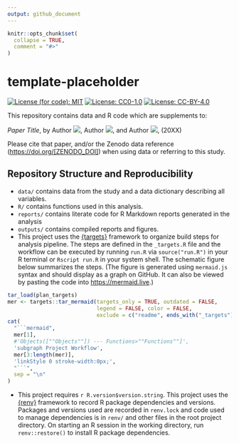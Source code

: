 ```yaml
---
output: github_document
---
```


<!-- README.md is generated from README.Rmd. Please edit that file -->

```r
knitr::opts_chunk$set(
  collapse = TRUE,
  comment = "#>"
)
```

# template-placeholder

<!-- Standard badges and licenses: -->
<!-- [![DOI](https://zenodo.org/badge/DOI/[ZENODO_DOI])](https://doi.org/[ZENODO_DOI]) Uncomment when deposited to Zenodo -->
[![License (for code): MIT](https://img.shields.io/badge/License (for code)-MIT-green.svg)](https://opensource.org/licenses/MIT)
[![License: CC0-1.0](https://img.shields.io/badge/License (for data)-CC0_1.0-lightgrey.svg)](http://creativecommons.org/publicdomain/zero/1.0/)
[![License: CC-BY-4.0](https://img.shields.io/badge/License (for text)-CC_BY_4.0-blue.svg)](http://creativecommons.org/publicdomain/zero/1.0/)


<!-- If the repository is or will be related to a manuscript, keep the following
text. Otherwise replace it with a high-level summary and relevant citation,
contact, or re-use information. -->

This repository contains data and R code which are supplements to:

_Paper Title_, by 
Author [![](https://orcid.org/sites/default/files/images/orcid_16x16.png)](https://orcid.org/AUTHOR_ORCID_ID),
Author [![](https://orcid.org/sites/default/files/images/orcid_16x16.png)](https://orcid.org/AUTHOR_ORCID_ID),
and Author [![](https://orcid.org/sites/default/files/images/orcid_16x16.png)](https://orcid.org/AUTHOR_ORCID_ID),
(20XX)

Please cite that paper, and/or the Zenodo data reference (<https://doi.org/[ZENODO_DOI]>)
when using data or referring to this study.

## Repository Structure and Reproducibility

<!-- Modify this appropriate if you change project structure -->

-   `data/` contains data from the study
    and a data dictionary describing all variables.
-   `R/` contains functions used in this analysis. 
-   `reports/` contains literate code for  R Markdown reports generated in the analysis
-   `outputs/` contains compiled reports and figures.
-   This project uses the [{targets}](https://wlandau.github.io/targets-manual/) 
    framework to organize build steps for analysis pipeline.  The steps are
    defined in the `_targets.R` file and the workflow can be executed by running
    `run.R` via `source("run.R")` in your R terminal or `Rscript run.R` in 
    your system shell.  The schematic figure below summarizes the steps. (The figure is generated using
    `mermaid.js` syntax and should display as a graph on GitHub.  It can also
    be viewed by pasting the code into <https://mermaid.live>.)

```r
tar_load(plan_targets)
mer <- targets::tar_mermaid(targets_only = TRUE, outdated = FALSE, 
                            legend = FALSE, color = FALSE, 
                            exclude = c("readme", ends_with("_targets")))
cat(
  "```mermaid",
  mer[1], 
  #'Objects([""Objects""]) --- Functions>""Functions""]',
  'subgraph Project Workflow',
  mer[3:length(mer)],
  'linkStyle 0 stroke-width:0px;',
  "```",
  sep = "\n"
)
```

-   This project requires `r R.version$version.string`. This project uses the [{renv}](https://rstudio.github.io/renv/) framework to 
    record R package dependencies and versions. Packages and versions used are recorded in 
    `renv.lock` and code used to manage dependencies is in `renv/` and other files
    in the root project directory.  On starting an R session in the working directory, run `renv::restore()`
    to install R package dependencies.

<!-- Add additional instructions and version information for other tools, such as
     Stan or Quarto -->

